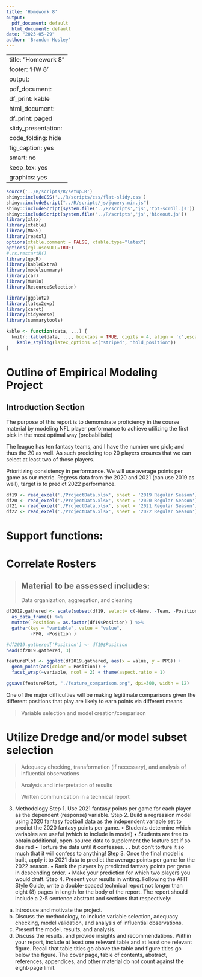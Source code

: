 ```yaml
---
title: 'Homework 8'
output:
  pdf_document: default
  html_document: default
date: "2023-05-29"
author: 'Brandon Hosley'
---
```

---
title: "Homework 8"
footer: 'HW 8'
output:
  pdf_document:
    df_print: kable
  html_document:
    df_print: paged
  slidy_presentation:
    code_folding: hide
    fig_caption: yes
    smart: no
keep_tex: yes
graphics: yes
---

```r
source('../R/scripts/R/setup.R')
shiny::includeCSS('../R/scripts/css/flat-slidy.css')
shiny::includeScript("../R/scripts/js/jquery.min.js")
shiny::includeScript(system.file('../R/scripts','js','tpt-scroll.js'))
shiny::includeScript(system.file('../R/scripts','js','hideout.js'))
library(xlsx)
library(xtable)
library(MASS)
library(readxl)
options(xtable.comment = FALSE, xtable.type="latex")
options(rgl.useNULL=TRUE)
#.rs.restartR()
library(qpcR)
library(kableExtra)
library(modelsummary)
library(car)
library(MuMIn)
library(ResourceSelection)

library(ggplot2)
library(latex2exp)
library(caret) 
library(tidyverse)
library(summarytools)
```

```r
kable <- function(data, ...) {
  knitr::kable(data, ..., booktabs = TRUE, digits = 4, align = 'c',escape = FALSE) %>% 
    kable_styling(latex_options =c("striped", "hold_position"))
}
```

# Outline of Empirical Modeling Project

## Introduction Section

The purpose of this report is to demonstrate proficiency in the course material by 
modeling NFL player performance to achieve utilizing the first pick in the most optimal way (probabilistic)

The league has ten fantasy teams, and I have the number one pick; and thus the 20 as well.
As such predicting top 20 players ensures that we can select at least two of those players.

Prioritizing consistency in performance. We will use average points per game as our metric.
Regress data from the 2020 and 2021 (can use 2019 as well), target is to predict 2022 performance.

```r
df19 <- read_excel('./ProjectData.xlsx', sheet = '2019 Regular Season')
df20 <- read_excel('./ProjectData.xlsx', sheet = '2020 Regular Season')
df21 <- read_excel('./ProjectData.xlsx', sheet = '2021 Regular Season')
df22 <- read_excel('./ProjectData.xlsx', sheet = '2022 Regular Season')
```

# Support functions:
#   Correlate Rosters



>## Material to be assessed includes:
>Data organization, aggregation, and cleaning

```r
df2019.gathered <- scale(subset(df19, select= c(-Name, -Team, -Position, -Total))) %>%
  as_data_frame() %>%
  mutate( Position = as.factor(df19$Position) ) %>%
  gather(key = "variable", value = "value",
         -PPG, -Position )

#df2019.gathered['Position'] <- df19$Position
head(df2019.gathered, 3)

featurePlot <- ggplot(df2019.gathered, aes(x = value, y = PPG)) +
  geom_point(aes(color = Position)) +
  facet_wrap(~variable, ncol = 2) + theme(aspect.ratio = 1)

ggsave(featurePlot, "./feature_comparison.png", dpi=300, width = 12)
```

One of the major difficulties will be making legitimate comparisons given the different positions that play are likely to earn points via different means.


 
> Variable selection and model creation/comparison

# Utilize Dredge and/or model subset selection


> Adequacy checking, transformation (if necessary), and analysis of influential observations

> Analysis and interpretation of results

> Written communication in a technical report


3. Methodology
Step 1. Use 2021 fantasy points per game for each player as the dependent (response) variable.
Step 2. Build a regression model using 2020 fantasy football data as the independent variable
set to predict the 2020 fantasy points per game.
• Students determine which variables are useful (which to include in model)
• Students are free to obtain additional, open-source data to supplement the feature set if so desired
• Torture the data until it confesses. . . but don’t torture it so much that it will confess to anything!
Step 3. Once the final model is built, apply it to 2021 data to predict the average points per
game for the 2022 season.
• Rank the players by predicted fantasy points per game in descending order.
• Make your prediction for which two players you would draft.
Step 4. Present your results in writing.
Following the AFIT Style Guide, write a double-spaced technical report not longer than eight (8) pages
in length for the body of the report. The report should include a 2-5 sentence abstract and sections that
respectively:
(a) Introduce and motivate the project.
(b) Discuss the methodology, to include variable selection, adequacy checking, model validation, and analysis of influential observations.
(c) Present the model, results, and analysis.
(d) Discuss the results, and provide insights and recommendations.
Within your report, include at least one relevant table and at least one relevant figure. Recall that table
titles go above the table and figure titles go below the figure.
The cover page, table of contents, abstract, references, appendices, and other material do not count
against the eight-page limit.
